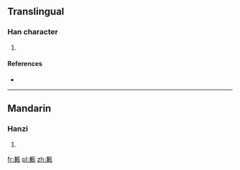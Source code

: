 ==Translingual==

===Han character===
{{Han char|rn=98|rad=瓦|as=10|sn=15|four=|canj=TCMVN}}

# {{defn|Han|sort=瓦10}}

====References====
* {{Han ref|kx=0751.100|dkj=21571|dj=1159.080|hdz=21430.040|uh=7509|ud=29961}}

----

==Mandarin==

===Hanzi===
{{cmn-hanzi|pin=[[xián]] ([[xian2]])|wg=hsien<sup>2</sup>}}

# {{defn|lang=cmn|sort=瓦10}}

[[fr:甉]]
[[pl:甉]]
[[zh:甉]]